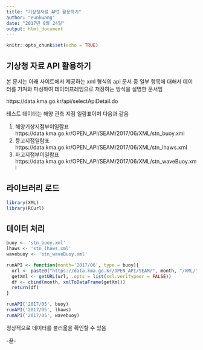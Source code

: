 ```yaml
---
title: "기상청자료 API 활용하기"
author: "eunkwang"
date: "2017년 8월 24일"
output: html_document
---
```


```r
knitr::opts_chunk$set(echo = TRUE)
```


## 기상청 자료 API 활용하기
본 문서는 아래 사이트에서 제공하는 xml 형식의 api 문서 중 일부 항목에 대해서 데이터를 가져와 파싱하여 데이터프레임으로 저장하는 방식을 설명한 문서임

https://data.kma.go.kr/api/selectApiDetail.do

테스트 데이터는 해양 관측 지점 일람표이며 다음과 같음

1. 해양기상지점부이일람표 https://data.kma.go.kr/OPEN_API/SEAM/2017/06/XML/stn_buoy.xml
2. 등고지점일람표 https://data.kma.go.kr/OPEN_API/SEAM/2017/06/XML/stn_lhaws.xml
3. 파고지점부이일람표 https://data.kma.go.kr/OPEN_API/SEAM/2017/06/XML/stn_waveBuoy.xml

## 라이브러리 로드

```r
library(XML)
library(RCurl)
```

## 데이터 처리

```r
buoy <- 'stn_buoy.xml'
lhaws <- 'stn_lhaws.xml'
wavebuoy <- 'stn_waveBuoy.xml'

runAPI <- function(month='2017/06', type = buoy){
  url <- paste0("https://data.kma.go.kr/OPEN_API/SEAM/", month, "/XML/", type)
  getXml <- getURL(url, .opts = list(ssl.verifypeer = FALSE))
  df <- cbind(month, xmlToDataFrame(getXml))
  return(df)
}

runAPI('2017/05', buoy)
runAPI('2017/05', lhaws)
runAPI('2017/05', wavebuoy)

```

정상적으로 데이터를 불러옮을 확인할 수 있음

-끝-
